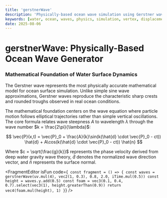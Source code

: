 ```yaml
---
title: 'gerstnerWave'
description: 'Physically-based ocean wave simulation using Gerstner wave mathematics for realistic water surface displacement'
keywords: [water, ocean, waves, physics, simulation, vertex, displacement, gerstner]
date: 2025-08-06
---
```



# gerstnerWave: Physically-Based Ocean Wave Generator

### Mathematical Foundation of Water Surface Dynamics

The Gerstner wave represents the most physically accurate mathematical model for ocean surface simulation. Unlike simple sine wave approximations, Gerstner waves reproduce the characteristic sharp crests and rounded troughs observed in real ocean conditions.

The mathematical foundation centers on the wave equation where particle motion follows elliptical trajectories rather than simple vertical oscillations. The core formula relates wave steepness $A$ to wavelength $\lambda$ through the wave number $k = \frac{2\pi}{\lambda}$:

$$
\vec{P}(x,t) = \vec{P}_0 + \frac{A}{k}\sin(k(\hat{d} \cdot \vec{P}_0 - ct)) \hat{d} + A\cos(k(\hat{d} \cdot \vec{P}_0 - ct)) \hat{n}
$$

Where $c = \sqrt{\frac{g}{k}}$ represents the phase velocity derived from deep water gravity wave theory, $\hat{d}$ denotes the normalized wave direction vector, and $\hat{n}$ represents the surface normal.

<FragmentEditor
        isFun
        code={`
const fragment = () => {
        const waves = gerstnerWave(uv.mul(4), vec2(1, 0.3), 0.8, 2.0, iTime.mul(0.5))
        const height = waves.y.add(0.5)
        const foam = vec3(0.1, 0.4, 0.7).select(vec3(1), height.greaterThan(0.9))
        return vec4(foam.mul(height), 1)
}`}
/>
